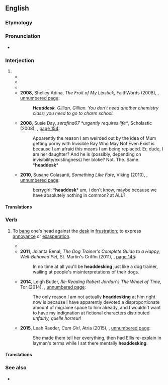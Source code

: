 ==English==

===Etymology===
{{compound|en|head|desk}}

===Pronunciation===
* {{IPA|en|/hɛd.dɛsk/}}

===Interjection===
{{en-interj}}

# {{non-gloss definition|Used to express [[frustration]] or irritated [[disbelief]], from the tendency of annoyed or irritated people to want to repeatedly bang their heads against their desk.}}
#* {{quote-newsgroup
|en
|last=Espindola
|first=Antony
|title=Re: Top Ten Signs A Guest At Your Memorial Day Barbecue Is A Spy
|newsgroup=alt.fan.james-bond
|id=37513F4E.CB1511E7@Netscape.net
|url=https://groups.google.com/forum/#!original/alt.fan.james-bond/uFpPyk8wkJs/0ppW3eA9TSsJ
|accessdate=2017-02-08
|date=1999/05/30
|passage=*thump* *thump* *thump* *thump*[1] ... [1] '''head/desk''' interface sounds
}}
#* {{quote-newsgroup
|en
|last=Green
|first=Mark
|title=Re: Are shy people oppressed
|newsgroup=alt.support.shyness
|id=88139ee2.0108160306.5a56d802@posting.google.com
|url=https://groups.google.com/forum/#!original/alt.support.shyness/ujTaIamM1us/aK7deOhVVqMJ
|accessdate=2017-02-08
|date=16 Aug 2001
|passage=And as we leave, the shybies immediately complain that, although they would have liked to be in the musical, it was hardly fair that they were forced to perform with no script or rehearsal and without even a passed audition confirming they were fit for the part; in fact, it could have been done deliberately to oppress and humiliate them. '''Head, desk'''. Thump. Thump. Thump.
}}
#* {{quote-newsgroup
|en
|last=MacFarlane
|first=Mariot
|title=Re: Dickens Faire: looking for garb to borrow
|newsgroup=alt.fairs.renaissance
|id=hGdt9.601$zR7.44124330@newssvr13.news.prodigy.com
|url=https://groups.google.com/forum/#!original/alt.fairs.renaissance/F1w1ELDoFGA/kyJnCnSXP04J
|accessdate=2017-02-08
|date=22 Oct 2002
|passage=It would still be very fun to do. Sweetie looked at me really funny when I told him about it. He didn't get it either *'''head-desk''', '''head-desk'''*
}}
#* '''2008''', Shelley Adina, ''The Fruit of My Lipstick'', FaithWords (2008), {{ISBN|9780446538008}}, [https://books.google.com/books?id=6L_6QQCEOi8C&pg=PT18&dq=%22headdesk%22 unnumbered page]:
#*: '''''Headdesk'''. Gillian, Gillian. You don't need another chemistry class; you need to go to charm school.''
#* '''2008''', Susie Day, ''serafina67 *urgently requires life*'', Scholastic (2008), {{ISBN|9780545073523}}, [https://books.google.com/books?id=A3FXCG2En58C&pg=PA154&dq=%22headdesk%22 page 154]:
#*: Apparently the reason I am weirded out by the idea of Mum getting porny with Invisible Ray Who May Not Even Exist is because I am afraid this means I am being replaced. Er, dude, I am her daughter? And he is (possibly, depending on invisibility/existingness) her bloke? Not. The. Same. *'''headdesk'''*
#* '''2010''', Susane Colasanti, ''Something Like Fate'', Viking (2010), {{ISBN|9781101223000}}, [https://books.google.com/books?id=aKtmTA4vdkIC&pg=PT19&dq=%22headdesk%22 unnumbered page]:
#*: berrygirl: *'''headdesk'''* um, i don't know, maybe because we have absolutely nothing in common? at ALL?

====Translations====
{{trans-top|expressing frustration}}
{{trans-mid}}
{{trans-bottom}}

===Verb===
{{en-verb}}

# {{lb|en|slang}} To [[bang]] one's head against the [[desk]] in [[frustration]]; {{lb|en|by extension}} to express [[annoyance]] or [[exasperation]].
#* {{quote-newsgroup
|en
|last=Tobin
|first=Tom
|title=Re: MR: _manipulator_validate_FIELD() methods?
|newsgroup=django-users
|id=1fb3de5c0608081824j766463g52e109c405b18105@mail.gmail.com
|url=https://groups.google.com/forum/#!original/django-users/6NTx6QLeVaM/KbEoH-kLyCsJ
|accessdate=2017-02-08
|date=8 Aug 2006
|passage=Hopefully this will save someone else some '''head-desking'''; I'll see about writing up a patch for the docs describing this (unless I discover that I've been blind and this is, indeed, documented somewhere). :-D
}}
#* '''2011''', Jolanta Benal, ''The Dog Trainer's Complete Guide to a Happy, Well-Behaved Pet'', St. Martin's Griffin (2011), {{ISBN|9781429985154}}, [https://books.google.com/books?id=MISKbW9_p9wC&pg=PA145&dq=%22headdesking%22 page 145]:
#*: In no time at all you'll be '''headdesking''' just like a dog trainer, wailing at people's misinterpretations of their dogs.
#* '''2014''', Leigh Butler, ''Re-Reading Robert Jordan's The Wheel of Time'', Tor (2014), {{ISBN|9781466840652}}, [https://books.google.com/books?id=MYXAAwAAQBAJ&pg=PT480&dq=%22headdesking%22 unnumbered page]:
#*: The only reason I am not actually '''headdesking''' at him right now is because I have apparently devoted a disproportionate amount of migraine space to him already, and I wouldn't want to have my indignation at fictional characters distributed ''unfairly, quelle horreur''!
#* '''2015''', Leah Raeder, ''Cam Girl'', Atria (2015), {{ISBN|9781501115004}}, [https://books.google.com/books?id=bcD_BgAAQBAJ&pg=PT19&dq=%22headdesking%22 unnumbered page]:
#*: She made them tell her everything, then had Ellis re-explain in layman's terms while I sat there mentally '''headdesking'''.

====Translations====
{{trans-top|bang head against desk}}
{{trans-mid}}
{{trans-bottom}}

===See also===
* {{l|en|headbang}}